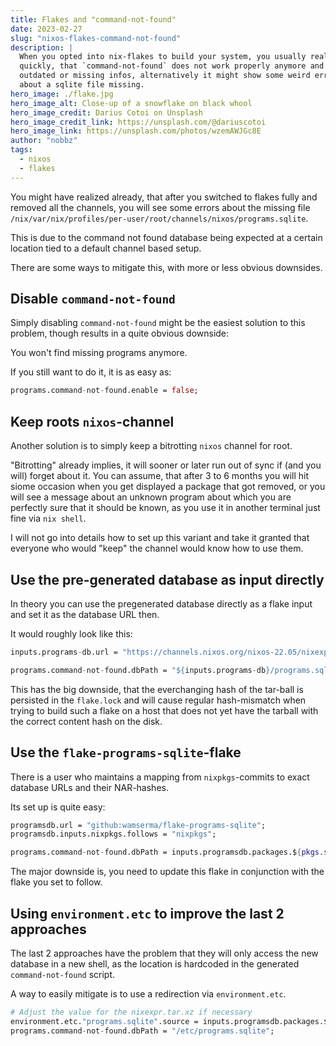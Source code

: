 ```yaml
---
title: Flakes and "command-not-found"
date: 2023-02-27
slug: "nixos-flakes-command-not-found"
description: |
  When you opted into nix-flakes to build your system, you usually realize
  quickly, that `command-not-found` does not work properly anymore and shows
  outdated or missing infos, alternatively it might show some weird errors
  about a sqlite file missing.
hero_image: ./flake.jpg
hero_image_alt: Close-up of a snowflake on black whool
hero_image_credit: Darius Cotoi on Unsplash
hero_image_credit_link: https://unsplash.com/@dariuscotoi
hero_image_link: https://unsplash.com/photos/wzemAWJGc8E
author: "nobbz"
tags:
  - nixos
  - flakes
---
```


You might have realized already, that after you switched to flakes fully and removed all the channels,
you will see some errors about the missing file `/nix/var/nix/profiles/per-user/root/channels/nixos/programs.sqlite`.

This is due to the command not found database being expected at a certain location tied to a default channel based
setup.

There are some ways to mitigate this, with more or less obvious downsides.

## Disable `command-not-found`

Simply disabling `command-not-found` might be the easiest solution to this problem, though results in
a quite obvious downside:

You won't find missing programs anymore.

If you still want to do it, it is as easy as:

```nix data-filename="configuration.nix"
programs.command-not-found.enable = false;
```

## Keep roots `nixos`-channel

Another solution is to simply keep a bitrotting `nixos` channel for root.

"Bitrotting" already implies, it will sooner or later run out of sync if (and you will) forget about it. You
can assume, that after 3 to 6 months you will hit siome occasion when you get displayed a package that
got removed, or you will see a message about an unknown program about which you are perfectly sure that
it should be known, as you use it in another terminal just fine via `nix shell`.

I will not go into details how to set up this variant and take it granted that everyone who would "keep" the
channel would know how to use them.

## Use the pre-generated database as input directly

In theory you can use the pregenerated database directly as a flake input and set it as the database URL then.

It would roughly look like this:

```nix data-filename="flake.nix"
inputs.programs-db.url = "https://channels.nixos.org/nixos-22.05/nixexprs.tar.xz";
```

```nix data-filename="configuration.nix"
programs.command-not-found.dbPath = "${inputs.programs-db}/programs.sqlite";
```

This has the big downside, that the everchanging hash of the tar-ball is persisted in the `flake.lock` and
will cause regular hash-mismatch when trying to build such a flake on a host that does not yet have the
tarball with the correct content hash on the disk.

## Use the `flake-programs-sqlite`-flake

There is a user who maintains a mapping from `nixpkgs`-commits to exact database URLs and their NAR-hashes.

Its set up is quite easy:

```nix data-filename="flake.nix"
programsdb.url = "github:wamserma/flake-programs-sqlite";
programsdb.inputs.nixpkgs.follows = "nixpkgs";
```

```nix data-filename="configuration.nix"
programs.command-not-found.dbPath = inputs.programsdb.packages.${pkgs.system}.programs-sqlite;
```

The major downside is, you need to update this flake in conjunction with the flake you set to follow.

## Using `environment.etc` to improve the last 2 approaches

The last 2 approaches have the problem that they will only access the new database in a new shell, as the
location is hardcoded in the generated `command-not-found` script.

A way to easily mitigate is to use a redirection via `environment.etc`.

```nix data-filename="configuration.nix"
# Adjust the value for the nixexpr.tar.xz if necessary
environment.etc."programs.sqlite".source = inputs.programsdb.packages.${pkgs.system}.programs-sqlite;
programs.command-not-found.dbPath = "/etc/programs.sqlite";
```
